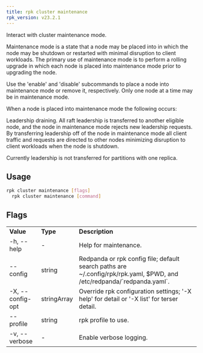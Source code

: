 ```yaml
---
title: rpk cluster maintenance
rpk_version: v23.2.1
---
```


Interact with cluster maintenance mode.

Maintenance mode is a state that a node may be placed into in which the node
may be shutdown or restarted with minimal disruption to client workloads. The
primary use of maintenance mode is to perform a rolling upgrade in which each
node is placed into maintenance mode prior to upgrading the node.

Use the 'enable' and 'disable' subcommands to place a node into maintenance mode
or remove it, respectively. Only one node at a time may be in maintenance mode.

When a node is placed into maintenance mode the following occurs:

Leadership draining. All raft leadership is transferred to another eligible
node, and the node in maintenance mode rejects new leadership requests. By
transferring leadership off of the node in maintenance mode all client traffic
and requests are directed to other nodes minimizing disruption to client
workloads when the node is shutdown.

Currently leadership is not transferred for partitions with one replica.

## Usage

```bash
rpk cluster maintenance [flags]
  rpk cluster maintenance [command]
```

## Flags

<table>
  <tbody>
    <tr>
      <td>
        <strong>Value</strong>
      </td>
      <td>
        <strong>Type</strong>
      </td>
      <td>
        <strong>Description</strong>
      </td>
    </tr>
    <tr>
      <td>-h, --help</td>
      <td>-</td>
      <td>Help for maintenance.</td>
    </tr>
    <tr>
      <td>--config</td>
      <td>string</td>
      <td>
        Redpanda or rpk config file; default search paths are
        ~/.config/rpk/rpk.yaml, $PWD, and /etc/redpanda/`redpanda.yaml`.
      </td>
    </tr>
    <tr>
      <td>-X, --config-opt</td>
      <td>stringArray</td>
      <td>
        Override rpk configuration settings; '-X help' for detail or '-X list'
        for terser detail.
      </td>
    </tr>
    <tr>
      <td>--profile</td>
      <td>string</td>
      <td>rpk profile to use.</td>
    </tr>
    <tr>
      <td>-v, --verbose</td>
      <td>-</td>
      <td>Enable verbose logging.</td>
    </tr>
  </tbody>
</table>
